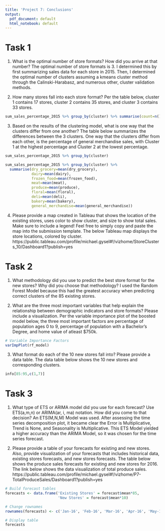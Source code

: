 ```yaml
---
title: 'Project 7: Conclusions'
output:
  pdf_document: default
  html_notebook: default
---
```


# Task 1
1. What is the optimal number of store formats? How did you arrive at that 
number?
The optimal number of store formats is 3. I determined this by first summarizing 
sales data for each store in 2015. Then, I determined the optimal number of 
clusters assuming a kmeans cluster method through the Calinski-Harabasz, 
and numerous other, cluster validation methods. 

2. How many stores fall into each store format?
Per the table below, cluster 1 contains 17 stores, cluster 2 contains 35 stores,
and cluster 3 contains 33 stores.
```r
sum_sales_percentage_2015 %>% group_by(cluster) %>% summarise(count=n())
```

3. Based on the results of the clustering model, what is one way that the 
clusters differ from one another?
The table below summarizes the differences between the 3 clusters. One way that
the clusters differ from each other, is the percentage of general merchandise
sales, with Cluster 1 at the highest percentage and Cluster 2 at the lowest
percentage.
```r
sum_sales_percentage_2015 %>% group_by(cluster)

sum_sales_percentage_2015 %>% group_by(cluster) %>% 
  summarise(dry_grocery=mean(dry_grocery),
            dairy=mean(dairy),
            frozen_food=mean(frozen_food),
            meat=mean(meat),
            produce=mean(produce),
            floral=mean(floral),
            deli=mean(deli),
            bakery=mean(bakery),
            general_merchandise=mean(general_merchandise))
```

4. Please provide a map created in Tableau that shows the location of the 
existing stores, uses color to show cluster, and size to show total sales. Make 
sure to include a legend! Feel free to simply copy and paste the map into the 
submission template.
The below Tableau map displays the store locations, colored by cluster.
https://public.tableau.com/profile/michael.gysel#!/vizhome/StoreClusters_10/Dashboard1?publish=yes 


# Task 2

1. What methodology did you use to predict the best store format for the new 
stores? Why did you choose that methodology?
I used the Random Forest Model because this had the greatest accuracy when 
predicting correct clusters of the 85 existing stores.

2. What are the three most important variables that help explain the 
relationship between demographic indicators and store formats? Please include a 
visualization.
Per the variable importance plot of the boosted model below, the three most
important factors are percentage of population ages 0 to 9, percentage of 
population with a Bachelor's Degree, and home value of atleast $750k.
```r
# Variable Importance Factors
varImpPlot(rf_model)
```

3. What format do each of the 10 new stores fall into? Please provide a data 
table.
The data table below shows the 10 new stores and corresponding clusters.
```r
info[85:95,c(1,7)]
```


# Task 3

1. What type of ETS or ARIMA model did you use for each forecast? 
Use ETS(a,m,n) or ARIMA(ar, i, ma) notation. How did you come to that decision?
An ETS(M,N,M) Model was used. After assessing the time series decomposition
plot, it became clear the Error is Multiplicative, Trend is None, and 
Seasonality is Multiplicative. This ETS Model yielded a higher accuracy than the
ARIMA Model, so it was chosen for the time series forecast.

2. Please provide a table of your forecasts for existing and new stores. Also, 
provide visualization of your forecasts that includes historical data, existing 
stores forecasts, and new stores forecasts.
The table below shows the produce sales forecasts for existing and new stores 
for 2016.
The link below shows the data visualization of total produce sales.
https://public.tableau.com/profile/michael.gysel#!/vizhome/P7-TotalProduceSales/Dashboard1?publish=yes 
```r
# Build forecast tables
forecasts <- data.frame('Existing Stores' = forecast$mean*85,
                        'New Stores' = forecast$mean*10)

# Change rownames
rownames(forecasts) <- c('Jan-16', 'Feb-16', 'Mar-16', 'Apr-16', 'May-16', 'Jun-16', 'Jul-16', 'Aug-16', 'Sep-16', 'Oct-16', 'Nov-16', 'Dec-16')

# Display table
forecasts
```



